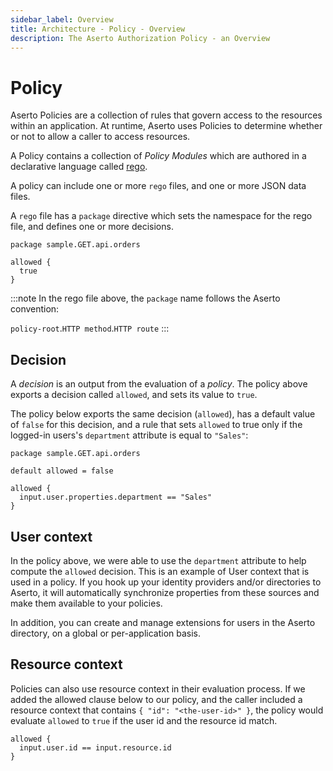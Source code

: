 ```yaml
---
sidebar_label: Overview
title: Architecture - Policy - Overview
description: The Aserto Authorization Policy - an Overview
---
```


# Policy

Aserto Policies are a collection of rules that govern access to the resources within an application. At runtime, Aserto uses Policies to determine whether or not to allow a caller to access resources. 

A Policy contains a collection of _Policy Modules_ which are authored in a declarative language called
[rego](https://www.openpolicyagent.org/docs/latest/policy-language/).

A policy can include one or more `rego` files, and one or more JSON data files.

A `rego` file has a `package` directive which sets the namespace for the rego file, and defines one or more decisions.

```rego
package sample.GET.api.orders

allowed {
  true
}
```

:::note
In the rego file above, the `package` name follows the Aserto convention:

`policy-root`.`HTTP method`.`HTTP route`
:::

## Decision

A _decision_ is an output from the evaluation of a _policy_. The policy above exports a
decision called `allowed`, and sets its value to `true`.

The policy below exports the same decision (`allowed`), has a default value of `false` for this
decision, and a rule that sets `allowed` to true only if the logged-in users's `department` attribute
is equal to `"Sales"`:

```rego
package sample.GET.api.orders

default allowed = false

allowed {
  input.user.properties.department == "Sales"
}
```

## User context

In the policy above, we were able to use the `department` attribute to help compute the `allowed`
decision. This is an example of User context that is used in a policy. If you hook up your
identity providers and/or directories to Aserto, it will automatically synchronize properties from
these sources and make them available to your policies.

In addition, you can create and manage extensions for users in the Aserto directory, on a global or
per-application basis.

## Resource context

Policies can also use resource context in their evaluation process. If we added the allowed clause 
below to our policy, and the caller included a resource context that contains `{ "id": "<the-user-id>" }`, 
the policy would evaluate `allowed` to `true` if the user id and the resource id match.

```rego
allowed {
  input.user.id == input.resource.id
}
```
